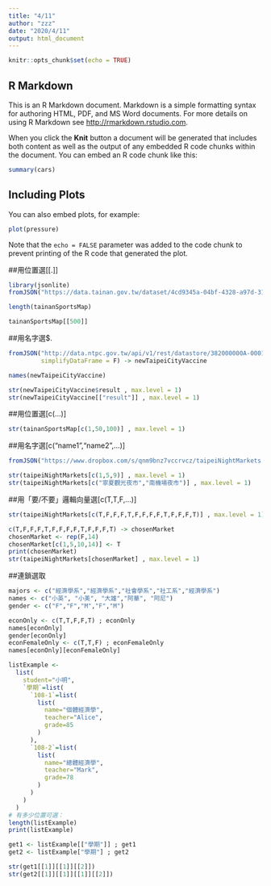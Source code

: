 ```yaml
---
title: "4/11"
author: "zzz"
date: "2020/4/11"
output: html_document
---
```


```r
knitr::opts_chunk$set(echo = TRUE)
```

## R Markdown

This is an R Markdown document. Markdown is a simple formatting syntax for authoring HTML, PDF, and MS Word documents. For more details on using R Markdown see <http://rmarkdown.rstudio.com>.

When you click the **Knit** button a document will be generated that includes both content as well as the output of any embedded R code chunks within the document. You can embed an R code chunk like this:

```r
summary(cars)
```

## Including Plots

You can also embed plots, for example:

```r
plot(pressure)
```

Note that the `echo = FALSE` parameter was added to the code chunk to prevent printing of the R code that generated the plot.

##用位置選[[.]]

```r
library(jsonlite)
fromJSON("https://data.tainan.gov.tw/dataset/4cd9345a-04bf-4328-a97d-314ff78b4763/resource/afc025fc-1ef4-447c-b785-a680391d0ca1/download/tnsport2.json", simplifyDataFrame = F) -> tainanSportsMap

length(tainanSportsMap)
```

```r
tainanSportsMap[[500]]
```

##用名字選$.

```r
fromJSON("http://data.ntpc.gov.tw/api/v1/rest/datastore/382000000A-000157-002",
         simplifyDataFrame = F) -> newTaipeiCityVaccine

names(newTaipeiCityVaccine)
```

```r
str(newTaipeiCityVaccine$result , max.level = 1)
str(newTaipeiCityVaccine[["result"]] , max.level = 1)
```

##用位置選[c(...)]

```r
str(tainanSportsMap[c(1,50,100)] , max.level = 1)
```

##用名字選[c("name1","name2",...)]

```r
fromJSON("https://www.dropbox.com/s/qnm9bnz7vccrvcz/taipeiNightMarkets.json?dl=1", simplifyDataFrame = F) -> taipeiNightMarkets
```

```r
str(taipeiNightMarkets[c(1,5,9)] , max.level = 1)
str(taipeiNightMarkets[c("寧夏觀光夜市","南機場夜市")] , max.level = 1)
```

##用「要/不要」邏輯向量選[c(T,T,F,...)]

```r
str(taipeiNightMarkets[c(T,F,F,F,T,F,F,F,F,T,F,F,F,T)] , max.level = 1)
```

```r
c(T,F,F,F,T,F,F,F,F,T,F,F,F,T) -> chosenMarket
chosenMarket <- rep(F,14)
chosenMarket[c(1,5,10,14)] <- T
print(chosenMarket)
str(taipeiNightMarkets[chosenMarket] , max.level = 1)
```

##連鎖選取

```r
majors <- c("經濟學系","經濟學系","社會學系","社工系","經濟學系")
names <- c("小英", "小美", "大雄","阿華", "阿尼")
gender <- c("F","F","M","F","M")

econOnly <- c(T,T,F,F,T) ; econOnly
names[econOnly]
gender[econOnly]
econFemaleOnly <- c(T,T,F) ; econFemaleOnly
names[econOnly][econFemaleOnly]
```



```r
listExample <- 
  list(
    student="小明",
    `學期`=list(
      `108-1`=list(
        list(
          name="個體經濟學",
          teacher="Alice",
          grade=85
        )
      ),
      `108-2`=list(
        list(
          name="總體經濟學",
          teacher="Mark",
          grade=78
        )
      )
    )
  )
# 有多少位置可選：
length(listExample)
print(listExample)
```

```r
get1 <- listExample[["學期"]] ; get1
get2 <- listExample["學期"] ; get2
```

```r
str(get1[[1]][[1]][[2]])
str(get2[[1]][[1]][[1]][[2]])
```

















